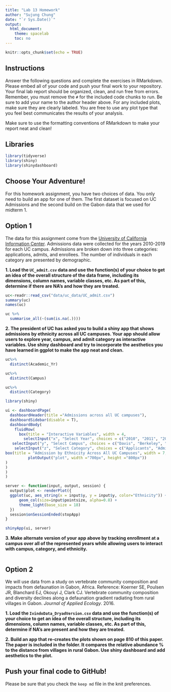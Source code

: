 ```yaml
---
title: "Lab 13 Homework"
author: "Sujung Chung"
date: "`r Sys.Date()`"
output:
  html_document:
    theme: spacelab
    toc: no
---
```


```r
knitr::opts_chunk$set(echo = TRUE)
```

## Instructions
Answer the following questions and complete the exercises in RMarkdown. Please embed all of your code and push your final work to your repository. Your final lab report should be organized, clean, and run free from errors. Remember, you must remove the `#` for the included code chunks to run. Be sure to add your name to the author header above. For any included plots, make sure they are clearly labeled. You are free to use any plot type that you feel best communicates the results of your analysis.  

Make sure to use the formatting conventions of RMarkdown to make your report neat and clean!  

## Libraries
```r
library(tidyverse)
library(shiny)
library(shinydashboard)
```

## Choose Your Adventure!
For this homework assignment, you have two choices of data. You only need to build an app for one of them. The first dataset is focused on UC Admissions and the second build on the Gabon data that we used for midterm 1.  

## Option 1
The data for this assignment come from the [University of California Information Center](https://www.universityofcalifornia.edu/infocenter). Admissions data were collected for the years 2010-2019 for each UC campus. Admissions are broken down into three categories: applications, admits, and enrollees. The number of individuals in each category are presented by demographic.  

**1. Load the `UC_admit.csv` data and use the function(s) of your choice to get an idea of the overall structure of the data frame, including its dimensions, column names, variable classes, etc. As part of this, determine if there are NA's and how they are treated.**  
```r
uc<-readr::read_csv("data/uc_data/UC_admit.csv")
summary(uc)
names(uc)
```
```r
uc %>% 
  summarise_all(~(sum(is.na(.))))
```

**2. The president of UC has asked you to build a shiny app that shows admissions by ethnicity across all UC campuses. Your app should allow users to explore year, campus, and admit category as interactive variables. Use shiny dashboard and try to incorporate the aesthetics you have learned in ggplot to make the app neat and clean.**
```r
uc%>%
  distinct(Academic_Yr)
```
```r
uc%>%
  distinct(Campus)
```
```r
uc%>%
  distinct(Category)
```

```r
library(shiny)

ui <- dashboardPage(
  dashboardHeader(title ="Admissions across all UC campuses"),
  dashboardSidebar(disable = T),
  dashboardBody(
    fluidRow(
      box(title = "Interactive Variables", width = 4,
        selectInput("x", "Select Year", choices = c("2010", "2011", "2012", "2013", "2014" , "2015", "2016", "2017", "2018", "2019", selected = "2019")),
   selectInput("y", "Select Campus", choices = c("Davis", "Berkeley", "Irvine", "Los_Angeles","Merced","Riverside","San_Diego","Santa_Barbara", "Santa_Cruz", selected = "Davis")),
    selectInput("z", "Select Category", choices = c("Applicants", "Admits", "Enrollees", selected = "Applicants")),
box(title = "Admission by Ethnicity Across All UC Campuses", width = 7,
          plotOutput("plot", width ="700px", height ="800px"))
)
)
)
)

server <- function(input, output, session) {
  output$plot <- renderPlot({
  ggplot(uc, aes_string(x = input$y, y = input$y, color="Ethnicity")) +
      geom_col(size=input$pointsize, alpha=0.8) + 
      theme_light(base_size = 18)
  })
  session$onSessionEnded(stopApp)
}

shinyApp(ui, server)
```


**3. Make alternate version of your app above by tracking enrollment at a campus over all of the represented years while allowing users to interact with campus, category, and ethnicity.**  
```r

```


## Option 2
We will use data from a study on vertebrate community composition and impacts from defaunation in Gabon, Africa. Reference: Koerner SE, Poulsen JR, Blanchard EJ, Okouyi J, Clark CJ. Vertebrate community composition and diversity declines along a defaunation gradient radiating from rural villages in Gabon. _Journal of Applied Ecology_. 2016.   

**1. Load the `IvindoData_DryadVersion.csv` data and use the function(s) of your choice to get an idea of the overall structure, including its dimensions, column names, variable classes, etc. As part of this, determine if NA's are present and how they are treated.**  

**2. Build an app that re-creates the plots shown on page 810 of this paper. The paper is included in the folder. It compares the relative abundance % to the distance from villages in rural Gabon. Use shiny dashboard and add aesthetics to the plot.  **  

## Push your final code to GitHub!
Please be sure that you check the `keep md` file in the knit preferences. 
